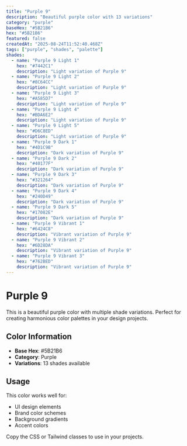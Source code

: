 ```yaml
---
title: "Purple 9"
description: "Beautiful purple color with 13 variations"
category: "purple"
baseHex: "#5B21B6"
hex: "#5B21B6"
featured: false
createdAt: "2025-08-24T11:52:40.468Z"
tags: ["purple", "shades", "palette"]
shades:
  - name: "Purple 9 Light 1"
    hex: "#7442C1"
    description: "Light variation of Purple 9"
  - name: "Purple 9 Light 2"
    hex: "#8C64CC"
    description: "Light variation of Purple 9"
  - name: "Purple 9 Light 3"
    hex: "#A585D7"
    description: "Light variation of Purple 9"
  - name: "Purple 9 Light 4"
    hex: "#BDA6E2"
    description: "Light variation of Purple 9"
  - name: "Purple 9 Light 5"
    hex: "#D6C8ED"
    description: "Light variation of Purple 9"
  - name: "Purple 9 Dark 1"
    hex: "#4D1C9B"
    description: "Dark variation of Purple 9"
  - name: "Purple 9 Dark 2"
    hex: "#40177F"
    description: "Dark variation of Purple 9"
  - name: "Purple 9 Dark 3"
    hex: "#321264"
    description: "Dark variation of Purple 9"
  - name: "Purple 9 Dark 4"
    hex: "#240D49"
    description: "Dark variation of Purple 9"
  - name: "Purple 9 Dark 5"
    hex: "#17082E"
    description: "Dark variation of Purple 9"
  - name: "Purple 9 Vibrant 1"
    hex: "#6424C8"
    description: "Vibrant variation of Purple 9"
  - name: "Purple 9 Vibrant 2"
    hex: "#6D28DA"
    description: "Vibrant variation of Purple 9"
  - name: "Purple 9 Vibrant 3"
    hex: "#762BED"
    description: "Vibrant variation of Purple 9"
---
```


# Purple 9

This is a beautiful purple color with multiple shade variations. Perfect for creating harmonious color palettes in your design projects.

## Color Information

- **Base Hex**: #5B21B6
- **Category**: Purple
- **Variations**: 13 shades available

## Usage

This color works well for:
- UI design elements
- Brand color schemes  
- Background gradients
- Accent colors

Copy the CSS or Tailwind classes to use in your projects.
